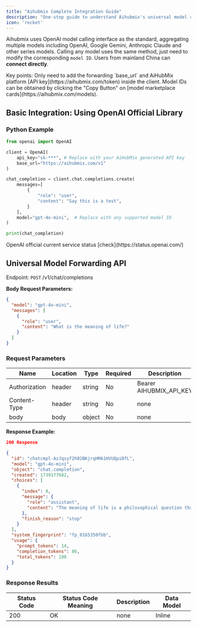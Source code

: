 ```yaml
---
title: "Aihubmix Complete Integration Guide"
description: "One-stop guide to understand Aihubmix's universal model calling methods"
icon: 'rocket'
---
```


Aihubmix uses OpenAI model calling interface as the standard, aggregating multiple models including OpenAI, Google Gemini, Anthropic Claude and other series models. Calling any model uses the same method, just need to modify the corresponding `model ID`. Users from mainland China can **connect directly**.

<Tip>
Key points: Only need to add the forwarding `base_url` and AiHubMix platform [API key](https://aihubmix.com/token) inside the client.
Model IDs can be obtained by clicking the "Copy Button" on [model marketplace cards](https://aihubmix.com/models).
</Tip>

## Basic Integration: Using OpenAI Official Library

### Python Example

```py Python
from openai import OpenAI

client = OpenAI(
    api_key="sk-***", # Replace with your AiHubMix generated API key
    base_url="https://aihubmix.com/v1"
)

chat_completion = client.chat.completions.create(
    messages=[
        {
            "role": "user",
            "content": "Say this is a test",
        }
    ],
    model="gpt-4o-mini",  # Replace with any supported model ID
)

print(chat_completion)
```

<Info>
OpenAI official current service status [check](https://status.openai.com/)
</Info>

## Universal Model Forwarding API

Endpoint: `POST` /v1/chat/completions

**Body Request Parameters:**

```json
{
  "model": "gpt-4o-mini",
  "messages": [
    {
      "role": "user",
      "content": "What is the meaning of life?"
    }
  ]
}
```

### Request Parameters

|Name | Location | Type | Required | Description|
|---|---|---|---|---|
|Authorization|header|string| No |Bearer AIHUBMIX_API_KEY|
|Content-Type|header|string| No |none|
|body|body|object| No |none|

**Response Example:**

```json
200 Response
```

```json
{
  "id": "chatcmpl-AzJqsyf2h02BKjrqHMA1HVUQpiDfL",
  "model": "gpt-4o-mini",
  "object": "chat.completion",
  "created": 1739177682,
  "choices": [
    {
      "index": 0,
      "message": {
        "role": "assistant",
        "content": "The meaning of life is a philosophical question that has been debated for centuries. Different people and cultures may have different beliefs about the purpose and significance of life. Some believe that the meaning of life is to seek happiness and fulfillment, while others believe in spiritual or religious meanings such as serving a higher power or fulfilling a destiny. Ultimately, the meaning of life may be a deeply personal and individual question that each person must answer for themselves."
      },
      "finish_reason": "stop"
    }
  ],
  "system_fingerprint": "fp_0165350fbb",
  "usage": {
    "prompt_tokens": 14,
    "completion_tokens": 86,
    "total_tokens": 100
  }
}
```

### Response Results

|Status Code | Status Code Meaning | Description | Data Model|
|---|---|---|---|
|200|OK|none|Inline|
